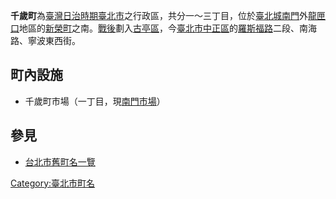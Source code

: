{{Notability Unreferenced |time=2019-07-14T20:08:16+00:00}}
{{japanese|japanese=千歳町|kana=ちとせちょう|romaji=Chitosechō}}
'''千歲町'''為[[臺灣|臺灣]][[臺灣日治時期|日治時期]][[臺北市_(州轄市)|臺北市]]之行政區，共分一～三丁目，位於[[臺北城|臺北城]][[臺北府城南門|南門]]外[[龍匣口|龍匣口]]地區的[[新榮町|新榮町]]之南。[[臺灣戰後時期|戰後]]劃入[[古亭區|古亭區]]，今[[臺北市|臺北市]][[中正區_(臺北市)|中正區]]的[[羅斯福路_(臺北市)|羅斯福路]]二段、南海路、寧波東西街。

==町內設施==
*千歲町市場（一丁目，現[[南門市場|南門市場]]）

==參見==
*[[台北市舊町名一覽|台北市舊町名一覽]]

{{台北市舊町名}}

[[Category:臺北市町名|Category:臺北市町名]]